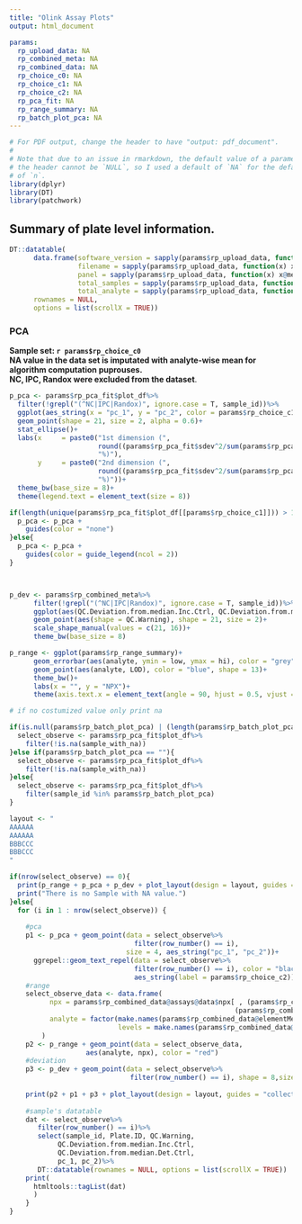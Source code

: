 ```yaml
---
title: "Olink Assay Plots"
output: html_document

params:
  rp_upload_data: NA
  rp_combined_meta: NA
  rp_combined_data: NA
  rp_choice_c0: NA
  rp_choice_c1: NA
  rp_choice_c2: NA
  rp_pca_fit: NA
  rp_range_summary: NA
  rp_batch_plot_pca: NA
---
```


```r
# For PDF output, change the header to have "output: pdf_document".
#
# Note that due to an issue in rmarkdown, the default value of a parameter in
# the header cannot be `NULL`, so I used a default of `NA` for the default value
# of `n`.
library(dplyr)
library(DT)
library(patchwork)
```


## Summary of plate level information.


```r
DT::datatable(
      data.frame(software_version = sapply(params$rp_upload_data, function(x) x@metadata$software_version) %>% unlist(),
                 filename = sapply(params$rp_upload_data, function(x) x$file_name[1]) %>% unlist(),
                 panel = sapply(params$rp_upload_data, function(x) x@metadata$panel)%>% unlist(),
                 total_samples = sapply(params$rp_upload_data, function(x) ncol(x)) %>% unlist(),
                 total_analyte = sapply(params$rp_upload_data, function(x) nrow(x)) %>% unlist()),
      rownames = NULL,
      options = list(scrollX = TRUE))
```
 
### PCA

**Sample set: `r params$rp_choice_c0`**    
**NA value in the data set is imputated with analyte-wise mean for algorithm computation puprouses.**    
**NC, IPC, Randox were excluded from the dataset**.    

```r

p_pca <- params$rp_pca_fit$plot_df%>%
  filter(!grepl("(^NC|IPC|Randox)", ignore.case = T, sample_id))%>%
  ggplot(aes_string(x = "pc_1", y = "pc_2", color = params$rp_choice_c1))+
  geom_point(shape = 21, size = 2, alpha = 0.6)+
  stat_ellipse()+
  labs(x     = paste0("1st dimension (",
                      round((params$rp_pca_fit$sdev^2/sum(params$rp_pca_fit$sdev^2))[1] * 100),
                      "%)"),
       y     = paste0("2nd dimension (",
                      round((params$rp_pca_fit$sdev^2/sum(params$rp_pca_fit$sdev^2))[2] * 100),
                      "%)"))+
  theme_bw(base_size = 8)+
  theme(legend.text = element_text(size = 8))

if(length(unique(params$rp_pca_fit$plot_df[[params$rp_choice_c1]])) > 10){
  p_pca <- p_pca + 
    guides(color = "none")
}else{
  p_pca <- p_pca +
    guides(color = guide_legend(ncol = 2))
}



p_dev <- params$rp_combined_meta%>%
      filter(!grepl("(^NC|IPC|Randox)", ignore.case = T, sample_id))%>%
      ggplot(aes(QC.Deviation.from.median.Inc.Ctrl, QC.Deviation.from.median.Det.Ctrl))+
      geom_point(aes(shape = QC.Warning), shape = 21, size = 2)+
      scale_shape_manual(values = c(21, 16))+
      theme_bw(base_size = 8)

p_range <- ggplot(params$rp_range_summary)+
      geom_errorbar(aes(analyte, ymin = low, ymax = hi), color = "grey")+
      geom_point(aes(analyte, LOD), color = "blue", shape = 13)+
      theme_bw()+
      labs(x = "", y = "NPX")+
      theme(axis.text.x = element_text(angle = 90, hjust = 0.5, vjust = 0.5, size = 6))
```

```r
# if no costumized value only print na

if(is.null(params$rp_batch_plot_pca) | (length(params$rp_batch_plot_pca) == 0)){
  select_observe <- params$rp_pca_fit$plot_df%>%
    filter(!is.na(sample_with_na))
}else if(params$rp_batch_plot_pca == ""){
  select_observe <- params$rp_pca_fit$plot_df%>%
    filter(!is.na(sample_with_na))
}else{
  select_observe <- params$rp_pca_fit$plot_df%>%
    filter(sample_id %in% params$rp_batch_plot_pca)
}

layout <- "
AAAAAA
AAAAAA
BBBCCC
BBBCCC
"

if(nrow(select_observe) == 0){
  print(p_range + p_pca + p_dev + plot_layout(design = layout, guides = "collect") & theme(legend.position="bottom", legend.box="vertical"))
  print("There is no Sample with NA value.")
}else{
  for (i in 1 : nrow(select_observe)) {
    
    #pca
    p1 <- p_pca + geom_point(data = select_observe%>%
                               filter(row_number() == i), 
                             size = 4, aes_string("pc_1", "pc_2"))+
      ggrepel::geom_text_repel(data = select_observe%>%
                               filter(row_number() == i), color = "black",
                               aes_string(label = params$rp_choice_c2))
    #range
    select_observe_data <- data.frame(
          npx = params$rp_combined_data@assays@data$npx[ , (params$rp_combined_meta$sample_id == select_observe[i, "sample_id"]) &
                                                        (params$rp_combined_meta$Plate.ID == select_observe[i, "Plate.ID"])],
          analyte = factor(make.names(params$rp_combined_data@elementMetadata$Analyt), 
                           levels = make.names(params$rp_combined_data@elementMetadata$Analyt))
        )
    p2 <- p_range + geom_point(data = select_observe_data,
                   aes(analyte, npx), color = "red")
    #deviation
    p3 <- p_dev + geom_point(data = select_observe%>%
                              filter(row_number() == i), shape = 8,size = 4, color = "red")
    
    print(p2 + p1 + p3 + plot_layout(design = layout, guides = "collect") & theme(legend.position="bottom", legend.box="vertical"))
    
    #sample's datatable
    dat <- select_observe%>%
       filter(row_number() == i)%>%
       select(sample_id, Plate.ID, QC.Warning, 
            QC.Deviation.from.median.Inc.Ctrl, 
            QC.Deviation.from.median.Det.Ctrl,
            pc_1, pc_2)%>%
       DT::datatable(rownames = NULL, options = list(scrollX = TRUE))
    print(
      htmltools::tagList(dat)
      )
    } 
}
  


```

